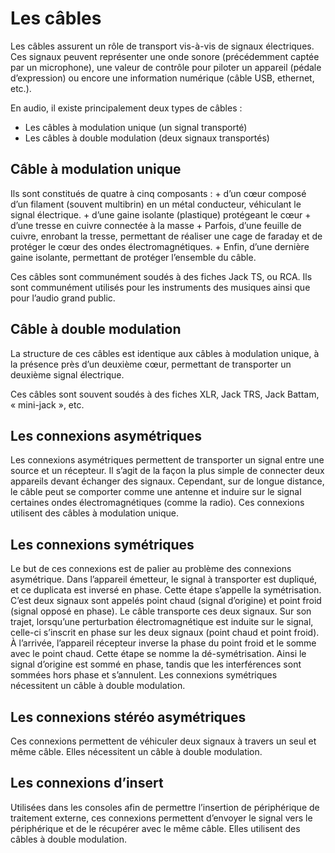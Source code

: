 # Les câbles

Les câbles assurent un rôle de transport vis-à-vis de signaux électriques. Ces signaux peuvent représenter une onde sonore (précédemment captée par un microphone), une valeur de contrôle pour piloter un appareil (pédale d’expression) ou encore une information numérique (câble USB, ethernet, etc.).

En audio, il existe principalement deux types de câbles :

+ Les câbles à modulation unique (un signal transporté)
+ Les câbles à double modulation (deux signaux transportés)

## Câble à modulation unique

Ils sont constitués de quatre à cinq composants :
+ d’un cœur composé d’un filament (souvent multibrin) en un métal conducteur, véhiculant le signal électrique.
+ d'une gaine isolante (plastique) protégeant le cœur
+ d'une tresse en cuivre connectée à la masse
+ Parfois, d'une feuille de cuivre, enrobant la tresse, permettant de réaliser une cage de faraday et de protéger le cœur des ondes électromagnétiques.
+ Enfin, d'une dernière gaine isolante, permettant de protéger l'ensemble du câble.

Ces câbles sont communément soudés à des fiches Jack TS, ou RCA. Ils sont communément utilisés pour les instruments des musiques ainsi que pour l'audio grand public.

## Câble à double modulation

La structure de ces câbles est identique aux câbles à modulation unique, à la présence près d'un deuxième cœur, permettant de transporter un deuxième signal électrique.

Ces câbles sont souvent soudés à des fiches XLR, Jack TRS, Jack Battam, « mini-jack », etc.

## Les connexions asymétriques

Les connexions asymétriques permettent de transporter un signal entre une source et un récepteur. Il s'agit de la façon la plus simple de connecter deux appareils devant échanger des signaux. Cependant, sur de longue distance, le câble peut se comporter comme une antenne et induire sur le signal certaines ondes électromagnétiques (comme la radio). Ces connexions utilisent des câbles à modulation unique.

## Les connexions symétriques

Le but de ces connexions est de palier au problème des connexions asymétrique. Dans l'appareil émetteur, le signal à transporter est dupliqué, et ce duplicata est inversé en phase. Cette étape s'appelle la symétrisation. C'est deux signaux sont appelés point chaud (signal d'origine) et point froid (signal opposé en phase). Le câble transporte ces deux signaux. Sur son trajet, lorsqu'une perturbation électromagnétique est induite sur le signal, celle-ci s'inscrit en phase sur les deux signaux (point chaud et point froid). À l'arrivée, l'appareil récepteur inverse la phase du point froid et le somme avec le point chaud. Cette étape se nomme la dé-symétrisation. Ainsi le signal d'origine est sommé en phase, tandis que les interférences sont sommées hors phase et s'annulent.
Les connexions symétriques nécessitent un câble à double modulation.

## Les connexions stéréo asymétriques

Ces connexions permettent de véhiculer deux signaux à travers un seul et même câble. Elles nécessitent un câble à double modulation.

## Les connexions d'insert

Utilisées dans les consoles afin de permettre l'insertion de périphérique de traitement externe, ces connexions permettent d'envoyer le signal vers le périphérique et de le récupérer avec le même câble. Elles utilisent des câbles à double modulation.
